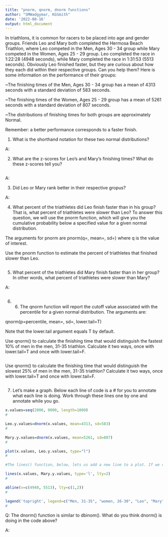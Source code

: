 ```yaml
---
title: "pnorm, qnorm, dnorm functions"
author: "SMWadgymar, KGSmith"
date: '2022-08-16'
output: html_document
---
```



In triathlons, it is common for racers to be placed into age and gender groups. Friends Leo and Mary both completed the Hermosa Beach Triathlon, where Leo competed in the Men, Ages 30 - 34 group while Mary competed in the Women, Ages 25 - 29 group. Leo completed the race in 1:22:28 (4948 seconds), while Mary completed the race in 1:31:53 (5513 seconds). Obviously Leo finished faster, but they are curious about how they each did within their respective groups. Can you help them? Here is some information on the performance of their groups:

~The finishing times of the Men, Ages 30 - 34 group has a mean of 4313 seconds with a standard deviation of 583 seconds.

~The finishing times of the Women, Ages 25 - 29 group has a mean of 5261 seconds with a standard deviation of 807 seconds.

~The distributions of finishing times for both groups are approximately Normal.

Remember: a better performance corresponds to a faster finish.



1) What is the shorthand notation for these two normal distributions?

A:


2) What are the z-scores for Leo's and Mary's finishing times? What do these z-scores tell you?

```r

```

A: 


3) Did Leo or Mary rank better in their respective gropus?

A: 


4) What percent of the triathletes did Leo finish faster than in his group? That is, what percent of triathletes were slower than Leo? To answer this question, we will use the pnorm function, which will give you the cumulative probability below a specified value for a given normal distribution.

The arguments for pnorm are pnorm(q=, mean=, sd=) where q is the value of interest.

Use the pnorm function to estimate the percent of triathletes that finished slower than Leo.

```r

```




5) What percent of the triathletes did Mary finish faster than in her group? In other words, what percent of triathletes were slower than Mary?

A:
```r

```



6) 6) The qnorm function will report the cutoff value associated with the percentile for a given normal distribution. The arguments are:

qnorm(p=percentile, mean=, sd=, lower.tail=T)

Note that the lower.tail argument equals T by default.


Use qnorm() to calculate the finishing time that would distinguish the fastest 10% of men in the men, 31-35 triathlon.  Calculate it two ways, once with lower.tail=T and once with lower.tail=F.

```r

```

Use qnorm() to calculate the finishing time that would distinguish the slowest 25% of men in the men, 31-35 triathlon? Calculate it two ways, once with lower.tail=T and once with lower.tail=F.

```r

```




7) Let's make a graph.  Below each line of code is a # for you to annotate what each line is doing.  Work through these lines one by one and annotate while you go.  

```r
x.values=seq(2000, 9000, length=1000)
# 

Leo.y.values=dnorm(x.values, mean=4313, sd=583)
# 

Mary.y.values=dnorm(x.values, mean=5261, sd=807)
# 

plot(x.values, Leo.y.values, type="l")
# 

#The lines() function, below, lets us add a new line to a plot. If we used plot(), it would produce a second plot. But what we want is one plot with two distributions on it, and lines() lets us add the second distribution.

lines(x.values, Mary.y.values, type='l', lty=2)
# 

abline(v=c(4948, 5513), lty=c(1,2))
# 

legend('topright', legend=c("Men, 31-35", "women, 26-30", "Leo", "Mary"), lty=1:2, cex=0.8)
#
```

Q: The dnorm() function is similar to dbinom().  What do you think dnorm() is doing in the code above?

A:

